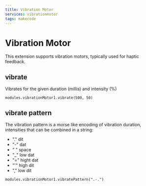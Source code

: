 ```yaml
---
title: Vibration Motor
services: vibrationmotor
tags: makecode
---
```


# Vibration Motor

This extension supports vibration motors, typically used for haptic feedback.

## vibrate

Vibrates for the given duration (millis) and intensity (%)

```blocks
modules.vibrationMotor1.vibrate(500, 50)
```


## vibrate pattern

The vibration pattern is a morse like encoding of vibration duration, intensities that can be combined in a string:

-   "." dit
-  "-" dat
-  " " space
-  "_" low dat
-  "=" hight dat
-   "'" high dit
-  "," low dit

```blocks
modules.vibrationMotor1.vibratePattern(".-.")
```

<MakeCodeExtensionFooter serviceName="vibrationmotor" />